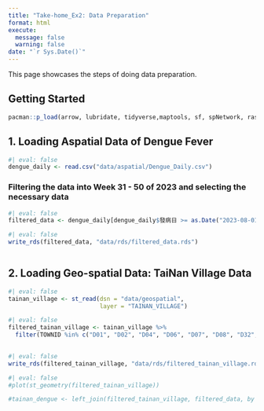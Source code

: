 ```yaml
---
title: "Take-home_Ex2: Data Preparation"
format: html
execute:  
  message: false 
  warning: false
date: "`r Sys.Date()`" 
---
```


This page showcases the steps of doing data preparation.

## Getting Started

```r
pacman::p_load(arrow, lubridate, tidyverse,maptools, sf, spNetwork, raster, spatstat, tmap)

```

## 1. Loading Aspatial Data of Dengue Fever

```r
#| eval: false
dengue_daily <- read.csv("data/aspatial/Dengue_Daily.csv")
```

### Filtering the data into Week 31 - 50 of 2023 and selecting the necessary data

```r
#| eval: false
filtered_data <- dengue_daily[dengue_daily$發病日 >= as.Date("2023-08-01") & dengue_daily$發病日 <= as.Date("2023-12-17"), ]
```

```r
#| eval: false
write_rds(filtered_data, "data/rds/filtered_data.rds")
```

```r

```

## 2. Loading Geo-spatial Data: TaiNan Village Data

```r
#| eval: false
tainan_village <- st_read(dsn = "data/geospatial", 
                          layer = "TAINAN_VILLAGE")
```

```r
#| eval: false
filtered_tainan_village <- tainan_village %>%
  filter(TOWNID %in% c("D01", "D02", "D04", "D06", "D07", "D08", "D32", "D39")) %>% st_transform()
 
```

```r
#| eval: false
write_rds(filtered_tainan_village, "data/rds/filtered_tainan_village.rds")
```

```r
#| eval: false
#plot(st_geometry(filtered_tainan_village))
```

```r
#tainan_dengue <- left_join(filtered_tainan_village, filtered_data, by = "VILLCODE")
```
